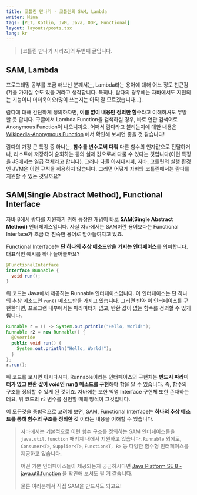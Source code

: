 ```yaml
---
title: 코틀린 만나기 - 코틀린의 SAM, Lambda
writer: Mina
tags: [PLT, Kotlin, JVM, Java, OOP, Functional]
layout: layouts/posts.tsx
lang: kr
---
```


> [코틀린 만나기 시리즈]의 두번째 글입니다.

## SAM, Lambda
프로그래밍 공부를 조금 해보신 분꼐서는, Lambda라는 용어에 대해 어느 정도 친근감(?)을 가지실 수도 있을 거라고 생각합니다.
특히나, 람다의 경우에는 자바에서도 지원되는 기능이니 더더욱이요(많이 쓰는지는 아직 잘 모르겠습니다...).

람다에 대해 간단하게 정의하자면, **이름 없이 내용만 정의한 함수**라고 이해하셔도 무방할 듯 합니다. 구글에서
Lambda Function을 검색하실 경우, 바로 연관 검색어로 Anonymous Function이 나오니까요. 
어째서 람다라고 불리는지에 대한 내용은 [Wikipedia-Anonymous Function](https://en.wikipedia.org/wiki/Anonymous_function#Names)
에서 확인해 보시면 좋을 것 같습니다!

람다의 가장 큰 특징 중 하나는, **함수를 변수로써 다뤄** 다른 함수의 인자값으로 전달하거나, 리스트에 저장하여 순회하는 등의
실제 값으로써 다룰 수 있다는 것입니다(이런 특징을 JS에서는 일급 객체라고 합니다). 그러나 다들 아시다시피, 자바, 코틀린의 
실행 환경인 JVM은 이런 규칙을 허용하지 않습니다. 그러면 어떻게 자바와 코틀린에서는 람다를 지원할 수 있는 것일까요?

## SAM(Single Abstract Method), Functional Interface
자바 8에서 람다를 지원하기 위해 등장한 개념이 바로 **SAM(Single Abstract Method)** 인터페이스입니다.
사실 자바에서는 SAM이란 용어보다는 Functional Interface가 조금 더 친숙한 용어로 받아들여지고 있죠.

Functional Interface는 **단 하나의 추상 메소드만을 가지는 인터페이스**를 의미합니다. 대표적인 예시를 하나 들어볼까요?
```Java
@FunctionalInterface
interface Runnable {
  void run();
}
```
위 코드는 Java에서 제공하는 Runnable 인터페이스입니다. 이 인터페이스는 단 하나의 추상 메소드인 `run()` 메소드만을 가지고 있습니다.
그러면 만약 이 인터페이스를 구현한다면, 프로그램 내부에서는 파라미터가 없고, 반환 값이 없는 함수를 정의할 수 있게 됩니다.
```Java
Runnable r = () -> System.out.println("Hello, World!");
Runnable r2 = new Runnable() {
  @Override
  public void run() {
    System.out.println("Hello, World!");
  }
};
r.run();
```
위 코드를 보시면 아시다시피, Runnable이라는 인터페이스의 구현체는 **반드시 파라미터가 없고 반환 값이 void인 run() 메소드를 구현**해야 함을
알 수 있습니다. 즉, 함수의 구조를 정의할 수 있게 된 것이죠.
자바에는 또한 익명 Interface 구현체 또한 존재하는데요, 위 코드의 `r2` 변수를 선언할 때의 방식이 그것입니다.

이 모든것을 종합적으로 고려해 보면, SAM, Functional Interface는 **하나의 추상 메소드를 통해 함수의 구조를 정의한 것**
이라는 내용을 이해할 수 있습니다.

> 자바에서는 기본적으로 이런 함수 구조를 정의하는 SAM 인터페이스들을 `java.util.function` 패키지 내에서 지원하고 있습니다.
> `Runnable` 외에도, `Consumer<T>`, `Supplier<T>`, `Function<T, R>` 등 다양한 함수형 인터페이스를 제공하고 있습니다.
> 
> 어떤 기본 인터페이스들이 제공되는지 궁금하시다면 [Java Platform SE 8 - java.util.function](https://docs.oracle.com/javase/8/docs/api/java/util/function/package-summary.html)
> 을 확인해 보셔도 될 거 같습니다.
>
> 물론 여러분께서 직접 SAM을 만드셔도 되고요!

